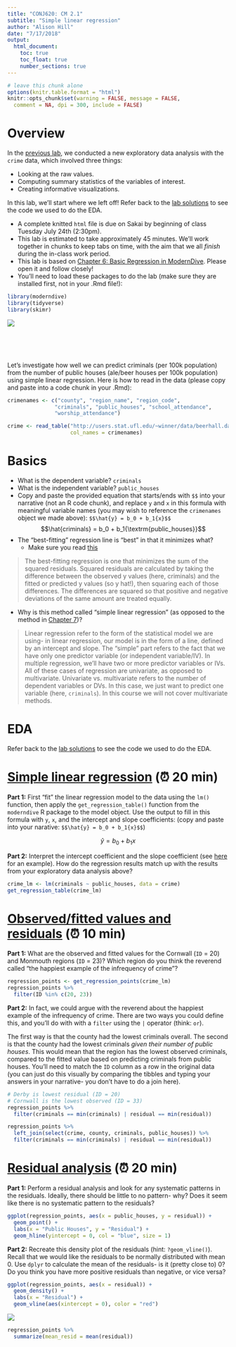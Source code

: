 ```yaml
---
title: "CONJ620: CM 2.1"
subtitle: "Simple linear regression"
author: "Alison Hill"
date: "7/17/2018"
output: 
  html_document:
    toc: true
    toc_float: true
    number_sections: true
---
```



```r
# leave this chunk alone
options(knitr.table.format = "html") 
knitr::opts_chunk$set(warning = FALSE, message = FALSE, 
  comment = NA, dpi = 300, include = FALSE)
```


# Overview

In the [previous lab](cm021.html), we conducted a new exploratory data analysis with the `crime` data, which involved three things:

- Looking at the raw values.
- Computing summary statistics of the variables of interest.
- Creating informative visualizations.

In this lab, we'll start where we left off! Refer back to the [lab solutions](cm021-solutions.html) to see the code we used to do the EDA.

- A complete knitted `html` file is due on Sakai by beginning of class Tuesday July 24th (2:30pm). 
- This lab is estimated to take approximately 45 minutes. We'll work together in chunks to keep tabs on time, with the aim that we all *finish* during the in-class work period. 
- This lab is based on [Chapter 6: Basic Regression in ModernDive](http://moderndive.netlify.com/6-regression.html). Please open it and follow closely!
- You'll need to load these packages to do the lab (make sure they are installed first, not in your .Rmd file!):
```r
library(moderndive)
library(tidyverse)
library(skimr)
```

![](http://4.bp.blogspot.com/-qdzqtghTzmU/UD_NNT9C46I/AAAAAAAABoQ/XycEe4wixVM/s1600/03.LesMiserables.US.MasteroftheHouse.jpg)

<br>
<br>
<br>

Let's investigate how well we can predict criminals (per 100k population) from the number of public houses (ale/beer houses per 100k population) using simple linear regression. Here is how to read in the data (please copy and paste into a code chunk in your .Rmd):



```r
crimenames <- c("county", "region_name", "region_code",
               "criminals", "public_houses", "school_attendance",
               "worship_attendance")

crime <- read_table("http://users.stat.ufl.edu/~winner/data/beerhall.dat",
                    col_names = crimenames)
```



# Basics

- What is the dependent variable? `criminals`
- What is the independent variable? `public_houses`
- Copy and paste the provided equation that starts/ends with `$$` into your narrative (not an R code chunk), and replace `y` and `x` in this formula with meaningful variable names (you may wish to reference the `crimenames` object we made above):
`$$\hat{y} = b_0 + b_1{x}$$`
$$\hat{criminals} = b_0 + b_1{\textrm{public_houses}}$$
- The “best-fitting” regression line is “best” in that it minimizes what?
  - Make sure you read [this](http://moderndive.netlify.com/6-regression.html#leastsquares)
  
> The best-fitting regression is one that minimizes the sum of the squared residuals. Squared residuals are calculated by taking the difference between the observed y values (here, criminals) and the fitted or predicted y values (so y hat!), then squaring each of those differences. The differences are squared so that positive and negative deviations of the same amount are treated equally. 

- Why is this method called "simple linear regression" (as opposed to the method in [Chapter 7](http://moderndive.netlify.com/7-multiple-regression.html))?

> Linear regression refer to the form of the statistical model we are using- in linear regression, our model is in the form of a line, defined by an intercept and slope. The "simple" part refers to the fact that we have only one predictor variable (or independent variable/IV). In multiple regression, we'll have two or more predictor variables or IVs. All of these cases of regression are univariate, as opposed to multivariate. Univariate vs. multivariate refers to the number of dependent variables or DVs. In this case, we just want to predict one variable (here, `criminals`). In this course we will not cover multivariate methods.


# EDA

Refer back to the [lab solutions](cm021-solutions.html) to see the code we used to do the EDA.


# [Simple linear regression](http://moderndive.netlify.com/6-regression.html#model1table) (⏰ 20 min)

**Part 1:** First “fit” the linear regression model to the data using the `lm()` function, then apply the `get_regression_table()` function from the `moderndive` R package to the model object. Use the output to fill in this formula with `y`, `x`, and the intercept and slope coefficients: (copy and paste into your narative: `$$\hat{y} = b_0 + b_1{x}$$`)

$$\hat{y} = b_0 + b_1{x}$$

**Part 2:** Interpret the intercept coefficient and the slope coefficient (see [here](http://moderndive.netlify.com/6-regression.html#model1table) for an example). How do the regression results match up with the results from your exploratory data analysis above?

```r
crime_lm <- lm(criminals ~ public_houses, data = crime)
get_regression_table(crime_lm)
```

# [Observed/fitted values and residuals](http://moderndive.netlify.com/6-regression.html#model1points) (⏰ 10 min)

**Part 1:** What are the observed and fitted values for the Cornwall (`ID` = 20) and Monmouth regions (`ID` = 23)? Which region do you think the reverend called "the happiest example of the infrequency of crime"?

```r
regression_points <- get_regression_points(crime_lm)
regression_points %>% 
  filter(ID %in% c(20, 23))
```

**Part 2:** In fact, we could argue with the reverend about the happiest example of the infrequency of crime. There are two ways you could define this, and you'll do with with a `filter` using the `|` operator (think: `or`). 

The first way is that the county had the lowest criminals overall. The second is that the county had the lowest criminals *given their number of public houses*. This would mean that the region has the lowest observed criminals, compared to the fitted value based on predicting criminals from public houses. You'll need to match the `ID` column as a row in the original data (you can just do this visually by comparing the tibbles and typing your answers in your narrative- you don't have to do a join here).

```r
# Derby is lowest residual (ID = 20)
# Cornwall is the lowest observed (ID = 33)
regression_points %>% 
  filter(criminals == min(criminals) | residual == min(residual))

regression_points %>% 
  left_join(select(crime, county, criminals, public_houses)) %>% 
  filter(criminals == min(criminals) | residual == min(residual))
```

# [Residual analysis](http://moderndive.netlify.com/6-regression.html#model1residuals) (⏰ 20 min)

**Part 1:** Perform a residual analysis and look for any systematic patterns in the residuals. Ideally, there should be little to no pattern- why? Does it seem like there is no systematic pattern to the residuals? 
  
```r
ggplot(regression_points, aes(x = public_houses, y = residual)) +
  geom_point() +
  labs(x = "Public Houses", y = "Residual") +
  geom_hline(yintercept = 0, col = "blue", size = 1)
```



**Part 2:** Recreate this density plot of the residuals (hint: `?geom_vline()`). Recall that we would like the residuals to be normally distributed with mean 0. Use `dplyr` to calculate the mean of the residuals- is it (pretty close to) 0? Do you think you have more positive residuals than negative, or vice versa?

```r
ggplot(regression_points, aes(x = residual)) +
  geom_density() +
  labs(x = "Residual") +
  geom_vline(aes(xintercept = 0), color = "red")
```

![](`r knitr::fig_chunk('crime_resid_density','png')`)

```r
regression_points %>% 
  summarize(mean_resid = mean(residual))
```

